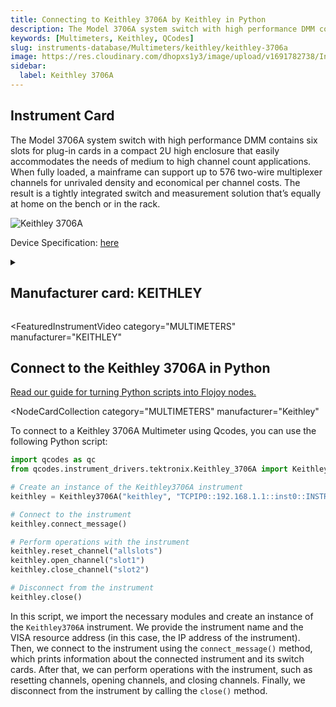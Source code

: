```yaml
---
title: Connecting to Keithley 3706A by Keithley in Python
description: The Model 3706A system switch with high performance DMM contains six slots for plug-in cards in a compact 2U high enclosure that easily accommodates the needs of medium to high channel count applications. When fully loaded, a mainframe can support up to 576 two-wire multiplexer channels for unrivaled density and economical per channel costs. The result is a tightly integrated switch and measurement solution that’s equally at home on the bench or in the rack.
keywords: [Multimeters, Keithley, QCodes]
slug: instruments-database/Multimeters/keithley/keithley-3706a
image: https://res.cloudinary.com/dhopxs1y3/image/upload/v1691782738/Instruments/Multimeters/Keithley-3706A/Keithley-3706A.webp
sidebar:
  label: Keithley 3706A
---
```



## Instrument Card

The Model 3706A system switch with high performance DMM contains six slots for plug-in cards in a compact 2U high enclosure that easily accommodates the needs of medium to high channel count applications. When fully loaded, a mainframe can support up to 576 two-wire multiplexer channels for unrivaled density and economical per channel costs. The result is a tightly integrated switch and measurement solution that’s equally at home on the bench or in the rack.

![Keithley 3706A](https://res.cloudinary.com/dhopxs1y3/image/upload/v1691782738/Instruments/Multimeters/Keithley-3706A/Keithley-3706A.webp)

Device Specification: [here](https://download.tek.com/datasheet/1KW-61232-0_Series_3700A_System_Switch_Multimeter_Datasheet_051122.pdf)

<details style={{ marginTop: "15px"}}>
<summary><h2 style={{display:'inline'}}>Manufacturer card: KEITHLEY</h2></summary>

![KEITHLEY](https://res.cloudinary.com/dhopxs1y3/image/upload/v1692806202/Instruments/Vendor%20Logos/Keithley.png)

Keithley Instruments is a measurement and instrument company headquartered in Solon, Ohio, that develops, manufactures, markets, and sells data acquisition products, as well as complete systems for high-volume production and assembly testing.

- Headquarters: Cleveland, Ohio, United States
- Yearly Revenue (millions, USD): 110.6
- Vendor Website: [here](https://www.tek.com/en)

</details>


<FeaturedInstrumentVideo
  category="MULTIMETERS"
  manufacturer="KEITHLEY"
></FeaturedInstrumentVideo>

## Connect to the Keithley 3706A in Python

[Read our guide for turning Python scripts into Flojoy nodes.](https://docs.flojoy.ai/contribution/blocks/custom-flojoy-block/)


<Tabs>
<TabItem value="Flojoy" label="Flojoy" className="flojoy-instrument-tabs">

<NodeCardCollection
  category="MULTIMETERS"
  manufacturer="Keithley"
></NodeCardCollection>

</TabItem>
<TabItem value="QCodes" label="QCodes">

To connect to a Keithley 3706A Multimeter using Qcodes, you can use the following Python script:

```python
import qcodes as qc
from qcodes.instrument_drivers.tektronix.Keithley_3706A import Keithley3706A

# Create an instance of the Keithley3706A instrument
keithley = Keithley3706A("keithley", "TCPIP0::192.168.1.1::inst0::INSTR")

# Connect to the instrument
keithley.connect_message()

# Perform operations with the instrument
keithley.reset_channel("allslots")
keithley.open_channel("slot1")
keithley.close_channel("slot2")

# Disconnect from the instrument
keithley.close()
```

In this script, we import the necessary modules and create an instance of the `Keithley3706A` instrument. We provide the instrument name and the VISA resource address (in this case, the IP address of the instrument). Then, we connect to the instrument using the `connect_message()` method, which prints information about the connected instrument and its switch cards. After that, we can perform operations with the instrument, such as resetting channels, opening channels, and closing channels. Finally, we disconnect from the instrument by calling the `close()` method.

</TabItem>
</Tabs>
